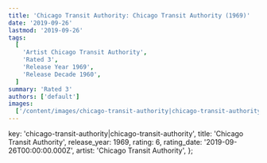 ```yaml
---
title: 'Chicago Transit Authority: Chicago Transit Authority (1969)'
date: '2019-09-26'
lastmod: '2019-09-26'
tags:
  [
    'Artist Chicago Transit Authority',
    'Rated 3',
    'Release Year 1969',
    'Release Decade 1960',
  ]
summary: 'Rated 3'
authors: ['default']
images:
  ['/content/images/chicago-transit-authority|chicago-transit-authority.jpg']
---
```


  key: 'chicago-transit-authority|chicago-transit-authority',
  title: 'Chicago Transit Authority',
  release_year: 1969,
  rating: 6,
  rating_date: '2019-09-26T00:00:00.000Z',
  artist: 'Chicago Transit Authority',
};

<MusicRating data={data} />
